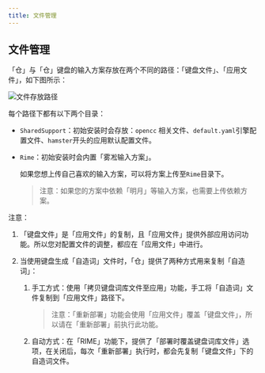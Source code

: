 ```yaml
---
title: 文件管理
---
```



## 文件管理

「仓」与「仓」键盘的输入方案存放在两个不同的路径：「键盘文件」、「应用文件」，如下图所示：

<Image src={fileManger_002} alt="文件存放路径" />


每个路径下都有以下两个目录：

* `SharedSupport`：初始安装时会存放：`opencc` 相关文件、`default.yaml`引擎配置文件、`hamster`开头的应用默认配置文件。
* `Rime`：初始安装时会内置「雾凇输入方案」。

    如果您想上传自己喜欢的输入方案，可以将方案上传至`Rime`目录下。

    > 注意：如果您的方案中依赖「明月」等输入方案，也需要上传依赖方案。

注意：

1. 「键盘文件」是「应用文件」的复制，且「应用文件」提供外部应用访问功能。所以您对配置文件的调整，都应在「应用文件」中进行。
2. 当使用键盘生成「自造词」文件时，「仓」提供了两种方式用来复制「自造词」：

    1. 手工方式：使用「拷贝键盘词库文件至应用」功能，手工将「自造词」文件复制到「应用文件」路径下。
        > 注意：「重新部署」功能会使用「应用文件」覆盖「键盘文件」，所以请在「重新部署」前执行此功能。
    2. 自动方式：在「RIME」功能下，提供了「部署时覆盖键盘词库文件」选项，在关闭后，每次「重新部署」执行时，都会先复制「键盘文件」下的自造词文件。

